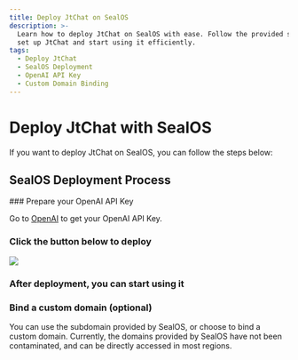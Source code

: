 ```yaml
---
title: Deploy JtChat on SealOS
description: >-
  Learn how to deploy JtChat on SealOS with ease. Follow the provided steps to
  set up JtChat and start using it efficiently.
tags:
  - Deploy JtChat
  - SealOS Deployment
  - OpenAI API Key
  - Custom Domain Binding
---
```


# Deploy JtChat with SealOS

If you want to deploy JtChat on SealOS, you can follow the steps below:

## SealOS Deployment Process

<Steps>
  ### Prepare your OpenAI API Key

Go to [OpenAI](https://platform.openai.com/account/api-keys) to get your OpenAI API Key.

### Click the button below to deploy

[![][deploy-button-image]][deploy-link]

### After deployment, you can start using it

### Bind a custom domain (optional)

You can use the subdomain provided by SealOS, or choose to bind a custom domain. Currently, the domains provided by SealOS have not been contaminated, and can be directly accessed in most regions.

</Steps>

[deploy-button-image]: https://raw.githubusercontent.com/labring-actions/templates/main/Deploy-on-Sealos.svg
[deploy-link]: https://cloud.sealos.io/?openapp=system-template%3FtemplateName%3Dlobe-chat
